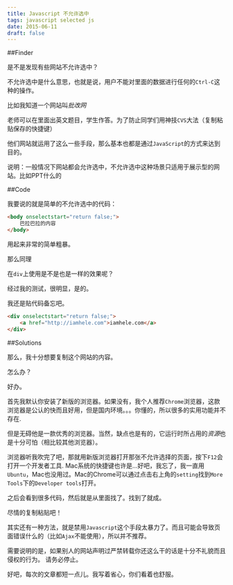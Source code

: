 ```yaml
---
title: Javascript 不允许选中
tags: javascript selected js
date: 2015-06-11
draft: false
---
```



##Finder

是不是发现有些网站不允许选中？

不允许选中是什么意思，也就是说，用户不能对里面的数据进行任何的`Ctrl-C`这种的操作。

比如我知道一个网站叫*批改网*

老师可以在里面出英文题目，学生作答。为了防止同学们用神技`CVS`大法（复制粘贴保存的快捷键）

他们网站就运用了这么一些手段，那么基本也都是通过`JavaScript`的方式来达到目的。

说明：一般情况下网站都会允许选中，不允许选中这种场景只适用于展示型的网站。比如PPT什么的

##Code

我要说的就是简单的不允许选中的代码：

```html
<body onselectstart="return false;">
    巴拉巴拉的内容
</body>
```

用起来非常的简单粗暴。

那么同理

在`div`上使用是不是也是一样的效果呢？


经过我的测试，很明显，是的。

我还是贴代码备忘吧。
```html
<div onselectstart="return false;">
    <a href="http://iamhele.com">iamhele.com</a>
</div>
```

##Solutions

那么，我十分想要复制这个网站的内容。

怎么办？

好办。

首先我默认你安装了新版的浏览器。如果没有，我个人推荐`Chrome`浏览器，这款浏览器是公认的快而且好用，但是国内环境。。。你懂的，所以很多的实用功能并不存在.

但是无碍他是一款优秀的浏览器。当然，缺点也是有的，它运行时所占用的*资源*也是十分可怕（相比较其他浏览器）。

浏览器听我吹完了吧，那就用新版浏览器打开那张不允许选择的页面，按下`F12`会打开一个开发者工具.
Mac系统的快捷键也许是…好吧，我忘了，我一直用`Ubuntu`，Mac也没用过。Mac的Chrome可以通过点击右上角的`setting`找到`More Tools`下的`Developer tools`打开。

之后会看到很多代码，然后就是从里面找了。找到了就成。

尽情的复制粘贴吧！

其实还有一种方法，就是禁用`Javascript`这个手段太暴力了。而且可能会导致页面错误什么的（比如`Ajax`不能使用），所以并不推荐。

需要说明的是，如果别人的网站声明过严禁转载你还这么干的话是十分不礼貌而且侵权的行为。
请务必停止。

好吧，每次的文章都短一点儿。我写着省心，你们看着也舒服。
